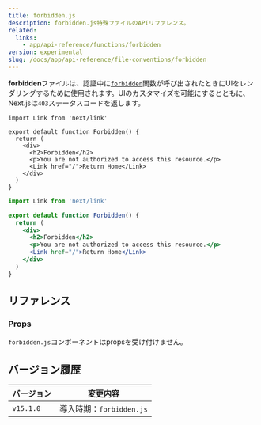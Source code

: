 ```yaml
---
title: forbidden.js
description: forbidden.js特殊ファイルのAPIリファレンス。
related:
  links:
    - app/api-reference/functions/forbidden
version: experimental
slug: /docs/app/api-reference/file-conventions/forbidden
---
```


**forbidden**ファイルは、認証中に[`forbidden`](/docs/app/api-reference/functions/forbidden)関数が呼び出されたときにUIをレンダリングするために使用されます。UIのカスタマイズを可能にするとともに、Next.jsは`403`ステータスコードを返します。

```tsx filename="app/forbidden.tsx" switcher
import Link from 'next/link'

export default function Forbidden() {
  return (
    <div>
      <h2>Forbidden</h2>
      <p>You are not authorized to access this resource.</p>
      <Link href="/">Return Home</Link>
    </div>
  )
}
```

```jsx filename="app/forbidden.jsx" switcher
import Link from 'next/link'

export default function Forbidden() {
  return (
    <div>
      <h2>Forbidden</h2>
      <p>You are not authorized to access this resource.</p>
      <Link href="/">Return Home</Link>
    </div>
  )
}
```

## リファレンス

### Props

`forbidden.js`コンポーネントはpropsを受け付けません。

## バージョン履歴

| バージョン | 変更内容                         |
| --------- | ------------------------------- |
| `v15.1.0` | 導入時期：`forbidden.js`         |
